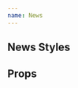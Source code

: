 ```yaml
---
name: News
---
```



## News Styles

<Playground>
  <News
    title="string"
    content="string"
    handleSave="function to handle the saved button"
    deleteNews="function to handle the delete button on News"
    saved="boolean checkbox"
  />
</Playground>

## Props

<Props of={News} />
